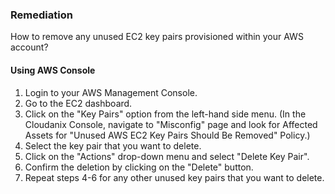### Remediation

How to remove any unused EC2 key pairs provisioned within your AWS account?

#### Using AWS Console

1. Login to your AWS Management Console.
2. Go to the EC2 dashboard.
3. Click on the "Key Pairs" option from the left-hand side menu.
    (In the Cloudanix Console, navigate to "Misconfig" page and look for Affected Assets for "Unused AWS EC2 Key Pairs Should Be Removed" Policy.)
4. Select the key pair that you want to delete.
5. Click on the "Actions" drop-down menu and select "Delete Key Pair".
6. Confirm the deletion by clicking on the "Delete" button.
7. Repeat steps 4-6 for any other unused key pairs that you want to delete.

